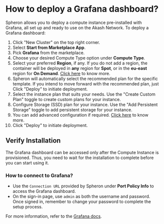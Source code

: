 
# How to deploy a Grafana dashboard?

Spheron allows you to deploy a compute instance pre-installed with Grafana, all set up and ready to use on the Akash Network.
To deploy a Grafana dashboard:

1. Click "New Cluster" on the top right corner.
2. Select **Start from Marketplace App**.
3. Pick **Grafana** from the marketplace.
4. Choose your desired Compute Type option under **Compute Type**.
5. Select your preferred **Region**, if any. If you do not add a region, the container will be deployed in **any** region for **Spot**, or in the **eu-east** region for **On Demand**. [Click here](/compute/cluster/#region) to know more.
6. Spheron will automatically select the recommended plan for the specific template. If you intend to move forward with the recommended plan, just Click "Deploy" to initiate deployment.
7. Select the instance plan that suits your needs. Use the "Create Custom Plan" toggle to create custom plans for your instance.
8. Configure Storage (SSD) plan for your instance. Use the "Add Persistent Storage" toggle to add persistent storage for your instance.
9. You can add advanced configuration if required. [Click here](/compute/cluster/#additional-configuration-1) to know more.
10. Click "Deploy" to initiate deployment.

## Verify Installation

The Grafana dashboard can be accessed only after the Compute Instance is provisioned.
Thus, you need to wait for the installation to complete before you can start using it.

### How to connect to Grafana?

- Use the `Connection URL` provided by Spheron under **Port Policy Info** to access the Grafana dashboard.
- On the sign-in page, use `admin` as both the username and password. Once signed in, remember to change your password to complete the setup process.

For more information, refer to the [Grafana docs](https://grafana.com/docs/grafana/latest/getting-started/build-first-dashboard/).

<Navigation name="Deploy Grafana" />
